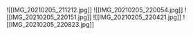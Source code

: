 ![[IMG_20210205_211212.jpg]]
![[IMG_20210205_220054.jpg]]
![[IMG_20210205_220151.jpg]]
![[IMG_20210205_220421.jpg]]
![[IMG_20210205_220823.jpg]]
